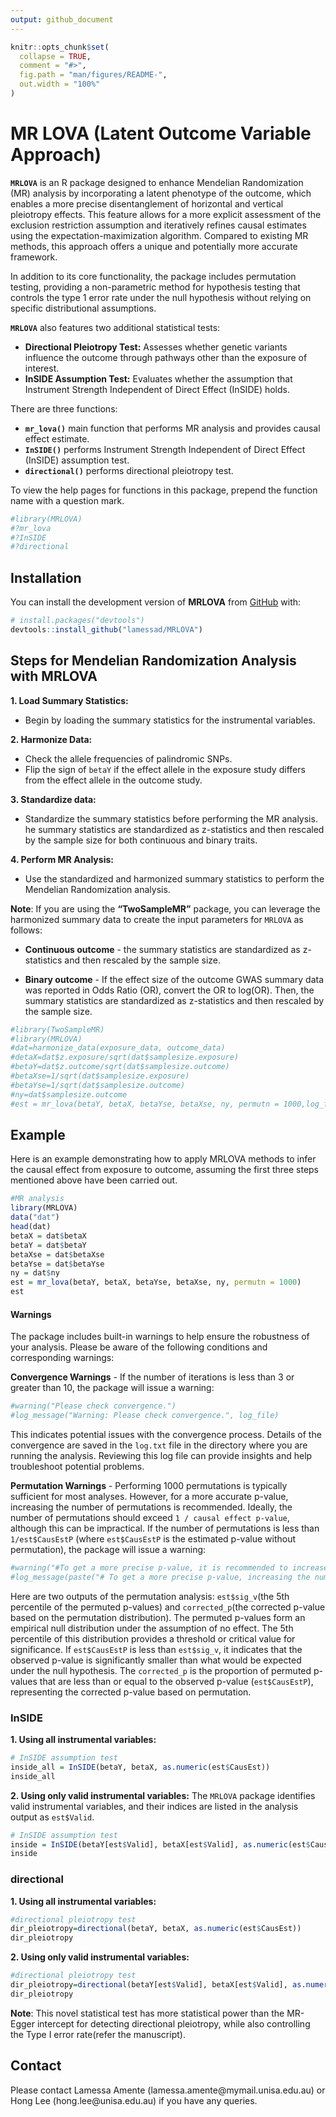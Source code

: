 ```yaml
---
output: github_document
---
```


<!-- README.md is generated from README.Rmd. Please edit that file -->

```r
knitr::opts_chunk$set(
  collapse = TRUE,
  comment = "#>",
  fig.path = "man/figures/README-",
  out.width = "100%"
)
```

# MR LOVA (Latent Outcome Variable Approach)

<!-- badges: start -->
<!-- badges: end -->

**`MRLOVA`** is an R package designed to enhance Mendelian Randomization (MR) analysis by incorporating a latent phenotype of the outcome, which enables a more precise disentanglement of horizontal and vertical pleiotropy effects. This feature allows for a more explicit assessment of the exclusion restriction assumption and iteratively refines causal estimates using the expectation-maximization algorithm. Compared to existing MR methods, this approach offers a unique and potentially more accurate framework.

In addition to its core functionality, the package includes permutation testing, providing a non-parametric method for hypothesis testing that controls the type 1 error rate under the null hypothesis without relying on specific distributional assumptions. 

**`MRLOVA`** also features two additional statistical tests:

-  **Directional Pleiotropy Test:**  Assesses whether genetic variants influence the outcome through pathways other than the exposure of interest.
-  **InSIDE Assumption Test:** Evaluates whether the assumption that Instrument Strength Independent of Direct Effect (InSIDE) holds.

There are three functions:

-  **`mr_lova()`**  main function that performs MR analysis and provides causal effect estimate.
-  **`InSIDE()`**  performs Instrument Strength Independent of Direct Effect (InSIDE) assumption test.
-  **`directional()`**  performs directional pleiotropy test.

To view the help pages for functions in this package, prepend the function name with a question mark.

```r
#library(MRLOVA)
#?mr_lova
#?InSIDE
#?directional
```
## Installation

You can install the development version of **MRLOVA** from [GitHub](https://github.com/) with:

``` r
# install.packages("devtools")
devtools::install_github("lamessad/MRLOVA")
```
## Steps for Mendelian Randomization Analysis with MRLOVA
**1. Load Summary Statistics:**

-  Begin by loading the summary statistics for the instrumental variables.

**2. Harmonize Data:**

-  Check the allele frequencies of palindromic SNPs.
-  Flip the sign of `betaY` if the effect allele in the exposure study differs from the effect allele in the outcome study.

**3. Standardize data:**

-  Standardize the summary statistics before performing the MR analysis. he summary statistics are standardized as z-statistics and then rescaled by the sample size for both continuous and binary traits.

**4. Perform MR Analysis:**

-  Use the standardized and harmonized summary statistics to perform the Mendelian Randomization analysis.

**Note**: If you are using the **“TwoSampleMR”** package, you can leverage the harmonized summary data to create the input parameters for `MRLOVA` as follows:

-  **Continuous outcome** - the summary statistics are standardized as z-statistics and then rescaled by the sample size.

-  **Binary outcome** - If the effect size of the outcome GWAS summary data was reported in Odds Ratio (OR), convert the OR to log(OR). Then, the summary statistics are standardized as z-statistics and then rescaled by the sample size.

``` r
#library(TwoSampleMR)
#library(MRLOVA)
#dat=harmonize_data(exposure_data, outcome_data)
#detaX=dat$z.exposure/sqrt(dat$samplesize.exposure)
#betaY=dat$z.outcome/sqrt(dat$samplesize.outcome) 
#betaXse=1/sqrt(dat$samplesize.exposure)
#betaYse=1/sqrt(dat$samplesize.outcome)
#ny=dat$samplesize.outcome
#est = mr_lova(betaY, betaX, betaYse, betaXse, ny, permutn = 1000,log_file = "log.txt")  
```

## Example

Here is an example demonstrating how to apply MRLOVA methods to infer the causal effect from exposure to outcome, assuming the  first three steps mentioned above have been carried out.


```r
#MR analysis
library(MRLOVA)
data("dat")
head(dat)
betaX = dat$betaX 
betaY = dat$betaY
betaXse = dat$betaXse
betaYse = dat$betaYse
ny = dat$ny
est = mr_lova(betaY, betaX, betaYse, betaXse, ny, permutn = 1000) 
est
```

#### Warnings
The package includes built-in warnings to help ensure the robustness of your analysis. Please be aware of the following conditions and corresponding warnings:

**Convergence Warnings**
-  If the number of iterations is less than 3 or greater than 10, the package will issue a warning:

```r
#warning("Please check convergence.")
#log_message("Warning: Please check convergence.", log_file)
```
This indicates potential issues with the convergence process. Details of the convergence are saved in the `log.txt` file in the directory where you are running the analysis. Reviewing this log file can provide insights and help troubleshoot potential problems.

**Permutation Warnings**
-  Performing 1000 permutations is typically sufficient for most analyses. However, for a more accurate p-value, increasing the number of permutations is recommended. Ideally, the number of permutations should exceed `1 / causal effect p-value`, although this can be impractical. If the number of permutations is less than `1/est$CausEstP` (where `est$CausEstP` is the estimated p-value without permutation), the package will issue a warning:

```r
#warning("#To get a more precise p-value, it is recommended to increase the number of permutations, given the p-value of causal effects  =  ", est$CausEstP)
#log_message(paste("# To get a more precise p-value, increasing the number of permutations is recommended, given the p-value of causal effects, p-value of causal effect  =  ", est$CausEstP), log_file)
```
Here are two outputs of the permutation analysis: `est$sig_v`(the 5th percentile of the permuted p-values) and `corrected_p`(the corrected p-value based on the permutation distribution). The permuted p-values form an empirical null distribution under the assumption of no effect. The 5th percentile of this distribution provides a threshold or critical value for significance. If `est$CausEstP` is less than `est$sig_v`,  it indicates that the observed p-value is significantly smaller than what would be expected under the null hypothesis. The `corrected_p` is the proportion of permuted p-values that are less than or equal to the observed p-value (`est$CausEstP`), representing the corrected p-value based on permutation.

### InSIDE

**1. Using all instrumental variables:**

```r
# InSIDE assumption test
inside_all = InSIDE(betaY, betaX, as.numeric(est$CausEst))  
inside_all
```

**2. Using only valid instrumental variables:** The `MRLOVA` package identifies valid instrumental variables, and their indices are listed in the analysis output as `est$Valid`.

```r
# InSIDE assumption test
inside = InSIDE(betaY[est$Valid], betaX[est$Valid], as.numeric(est$CausEst))  
inside
```

### directional

**1. Using all instrumental variables:**

```r
#directional pleiotropy test
dir_pleiotropy=directional(betaY, betaX, as.numeric(est$CausEst))
dir_pleiotropy
```

**2. Using only valid instrumental variables:**

```r
#directional pleiotropy test
dir_pleiotropy=directional(betaY[est$Valid], betaX[est$Valid], as.numeric(est$CausEst))
dir_pleiotropy
```

**Note**: This novel statistical test has more statistical power than the MR-Egger intercept for detecting directional pleiotropy, while also controlling the Type I error rate(refer the manuscript).

## Contact

Please contact Lamessa Amente (lamessa.amente@mymail.unisa.edu.au) or Hong Lee (hong.lee@unisa.edu.au) if you have any queries.
